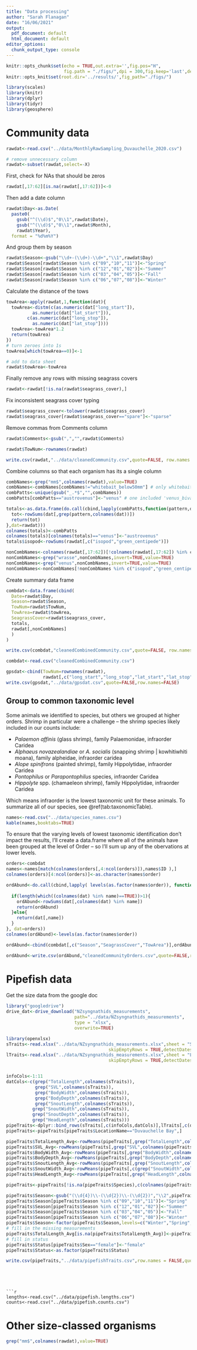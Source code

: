 ```yaml
---
title: "Data processing"
author: "Sarah Flanagan"
date: "16/06/2021"
output:
  pdf_document: default
  html_document: default
editor_options:
  chunk_output_type: console
---
```


```r
knitr::opts_chunk$set(echo = TRUE,out.extra='',fig.pos="H",
                      fig.path = "./figs/",dpi = 300,fig.keep='last',dev='png')
knitr::opts_knit$set(root.dir='../results/',fig_path="./figs/")
```

```r
library(scales)
library(knitr)
library(dplyr)
library(tidyr)
library(geosphere)
```

# Community data

```r
rawdat<-read.csv("../data/MonthlyRawSampling_Duvauchelle_2020.csv")

# remove unnecessary column
rawdat<-subset(rawdat,select=-X)

```

First, check for NAs that should be zeros

```r
rawdat[,17:62][is.na(rawdat[,17:62])]<-0
```

Then add a date column

```r
rawdat$Day<-as.Date(
  paste0(
    gsub("^(\\d)$","0\\1",rawdat$Date),
    gsub("^(\\d)$","0\\1",rawdat$Month),
    rawdat$Year),
  format = "%d%m%Y")
```

And group them by season

```r
rawdat$Season<-gsub("\\d+-(\\d+)-\\d+","\\1",rawdat$Day)
rawdat$Season[rawdat$Season %in% c("09","10","11")]<-"Spring"
rawdat$Season[rawdat$Season %in% c("12","01","02")]<-"Summer"
rawdat$Season[rawdat$Season %in% c("03","04","05")]<-"Fall"
rawdat$Season[rawdat$Season %in% c("06","07","08")]<-"Winter"
```


Calculate the distance of the tows

```r
towArea<-apply(rawdat,1,function(dat){
  towArea<-distm(c(as.numeric(dat["long_start"]),
          as.numeric(dat["lat_start"])),
        c(as.numeric(dat["long_stop"]),
          as.numeric(dat["lat_stop"])))
  towArea<-towArea*1.2
  return(towArea)
})
# turn zeroes into 1s
towArea[which(towArea==0)]<-1

# add to data sheet
rawdat$towArea<-towArea
```

Finally remove any rows with missing seagrass covers

```r
rawdat<-rawdat[!is.na(rawdat$seagrass_cover),]
```

Fix inconsistent seagrass cover typing

```r
rawdat$seagrass_cover<-tolower(rawdat$seagrass_cover)
rawdat$seagrass_cover[rawdat$seagrass_cover=="spare"]<-"sparse"
```

Remove commas from Comments column

```r
rawdat$Comments<-gsub(",","",rawdat$Comments)
```

```r
rawdat$TowNum<-rownames(rawdat)
```


```r
write.csv(rawdat,"../data/cleanedCommunity.csv",quote=FALSE, row.names = FALSE)
```


Combine columns so that each organism has its a single column

```r
combNames<-grep("mm$",colnames(rawdat),value=TRUE)
combNames<-combNames[combNames!="whitebait_below50mm"] # only whitebait instance
combPatts<-unique(gsub("_.*$","",combNames))
combPatts[combPatts=="austrovenus"]<-"venus" # one included 'venus_bivalve'

totals<-as.data.frame(do.call(cbind,lapply(combPatts,function(pattern,dat){
  tot<-rowSums(dat[,grep(pattern,colnames(dat))])
  return(tot)
},dat=rawdat)))
colnames(totals)<-combPatts
colnames(totals)[colnames(totals)=="venus"]<-"austrovenus"
totals$isopod<-rowSums(rawdat[,c("isopod","green_centipede")])

nonCombNames<-colnames(rawdat[,17:62])[!colnames(rawdat[,17:62]) %in% combNames]
nonCombNames<-grep("wrasse",nonCombNames,invert=TRUE,value=TRUE)
nonCombNames<-grep("venus",nonCombNames,invert=TRUE,value=TRUE)
nonCombNames<-nonCombNames[!nonCombNames %in% c("isopod","green_centipede")]
```



Create summary data frame

```r
combdat<-data.frame(cbind(
  Date=rawdat$Day,
  Season=rawdat$Season,
  TowNum=rawdat$TowNum,
  TowArea=rawdat$towArea,
  SeagrassCover=rawdat$seagrass_cover,
  totals,
  rawdat[,nonCombNames]
  )
)
```

```r
write.csv(combdat,"cleanedCombinedCommunity.csv",quote=FALSE, row.names = FALSE)
```
```r
combdat<-read.csv("cleanedCombinedCommunity.csv")
```

```r
gpsdat<-cbind(TowNum=rownames(rawdat),
              rawdat[,c("long_start","long_stop","lat_start","lat_stop")])
write.csv(gpsdat,"../data/gpsdat.csv",quote=FALSE,row.names=FALSE)
```


## Group to common taxonomic level

Some animals we identified to species, but others we grouped at higher orders. Shrimp in particular were a challenge -- the shrimp species likely included in our counts include:

- *Palaemon affinis* (glass shrimp), family Palaemonidae, infraorder Caridea
- *Alphaeus novazealandiae* or *A. socialis* (snapping shrimp | kowhitiwhiti moana), family alpheidae, infraorder caridea
- *Alope spinifrons* (painted shrimp), family Hippolytidae, infraorder Caridea
- *Pontophilus* or *Parapontophilus* species, infraorder Caridea
- *Hippolyte* spp. (chamaeleon shrimp), family Hippolytidae, infraorder Caridea

Which means infraorder is the lowest taxonomic unit for these animals. To summarize all of our species, see \@ref(tab:taxonomicTable).

```r
names<-read.csv("../data/species_names.csv")
kable(names,booktabs=TRUE)
```


To ensure that the varying levels of lowest taxonomic identification don't impact the results, I'll create a data.frame where all of the animals have been grouped at the level of Order -- so I'll sum up any of the obervations at lower levels.  

```r
orders<-combdat
names<-names[match(colnames(orders[,4:ncol(orders)]),names$ID ),]
colnames(orders)[4:ncol(orders)]<-as.character(names$order)

ordAbund<-do.call(cbind,lapply( levels(as.factor(names$order)), function(name,dat){
  
  if(length(which((colnames(dat) %in% name)==TRUE))>1){
    ordAbund<-rowSums(dat[,colnames(dat) %in% name])
    return(ordAbund)
  }else{
    return(dat[,name])
  }
}, dat=orders))
colnames(ordAbund)<-levels(as.factor(names$order))

ordAbund<-cbind(combdat[,c("Season","SeagrassCover","TowArea")],ordAbund)
```
 
```r
ordAbund<-write.csv(ordAbund,"cleanedCommunityOrders.csv",quote=FALSE,row.names = FALSE)
```

 
# Pipefish data

Get the size data from the google doc

```r
library("googledrive")
drive_dat<-drive_download("NZsyngnathids_measurements", 
                          path="../data/NZsyngnathids_measurements",
                          type = "xlsx",
                          overwrite=TRUE)
```
```r
library(openxlsx)
sTraits<-read.xlsx("../data/NZsyngnathids_measurements.xlsx",sheet = "S.nigra",
                                       skipEmptyRows = TRUE,detectDates = TRUE)
lTraits<-read.xlsx("../data/NZsyngnathids_measurements.xlsx",sheet = "L.elevatus",
                                       skipEmptyRows = TRUE,detectDates = TRUE)


infoCols<-1:11
datCols<-c(grep("TotalLength",colnames(sTraits)),
           grep("SVL",colnames(sTraits)),
           grep("BodyWidth",colnames(sTraits)),
           grep("BodyDepth",colnames(sTraits)),
           grep("SnoutLength",colnames(sTraits)),
          grep("SnoutWidth",colnames(sTraits)),
          grep("SnoutDepth",colnames(sTraits)),
          grep("HeadLength",colnames(sTraits)))
pipeTraits<-dplyr::bind_rows(sTraits[,c(infoCols,datCols)],lTraits[,c(datCols,infoCols)])
pipeTraits<-pipeTraits[pipeTraits$LocationName=="Duvauchelle Bay",]
```
```r
pipeTraits$TotalLength_Avg<-rowMeans(pipeTraits[,grep("TotalLength",colnames(pipeTraits))],na.rm = TRUE)
pipeTraits$SVL_Avg<-rowMeans(pipeTraits[,grep("SVL",colnames(pipeTraits))],na.rm = TRUE)
pipeTraits$BodyWidth_Avg<-rowMeans(pipeTraits[,grep("BodyWidth",colnames(pipeTraits))],na.rm = TRUE)
pipeTraits$BodyDepth_Avg<-rowMeans(pipeTraits[,grep("BodyDepth",colnames(pipeTraits))],na.rm = TRUE)
pipeTraits$SnoutLength_Avg<-rowMeans(pipeTraits[,grep("SnoutLength",colnames(pipeTraits))],na.rm = TRUE)
pipeTraits$SnoutWidth_Avg<-rowMeans(pipeTraits[,c(grep("SnoutWidth",colnames(pipeTraits)),grep("SnoutDepth",colnames(pipeTraits)))],na.rm = TRUE)
pipeTraits$HeadLength_Avg<-rowMeans(pipeTraits[,grep("HeadLength",colnames(pipeTraits))],na.rm = TRUE)
```
```r
pipeTraits<-pipeTraits[!is.na(pipeTraits$Species),c(colnames(pipeTraits)[1:10],grep("Avg",colnames(pipeTraits),value=TRUE))]
```
```r
pipeTraits$Season<-gsub("(\\d{4})\\-(\\d{2})\\-(\\d{2})","\\2",pipeTraits$DateSampled)
pipeTraits$Season[pipeTraits$Season %in% c("09","10","11")]<-"Spring"
pipeTraits$Season[pipeTraits$Season %in% c("12","01","02")]<-"Summer"
pipeTraits$Season[pipeTraits$Season %in% c("03","04","05")]<-"Fall"
pipeTraits$Season[pipeTraits$Season %in% c("06","07","08")]<-"Winter"
pipeTraits$Season<-factor(pipeTraits$Season,levels=c("Winter","Spring","Summer","Fall"))
# fill in the missing measurements
pipeTraits$TotalLength_Avg[is.na(pipeTraits$TotalLength_Avg)]<-pipeTraits$Length_field[is.na(pipeTraits$TotalLength_Avg)]
# fill in status
pipeTraits$Status[pipeTraits$Sex=="female"]<-"female"
pipeTraits$Status<-as.factor(pipeTraits$Status)
```
```r
write.csv(pipeTraits,"../data/pipefishTraits.csv",row.names = FALSE,quote=FALSE)
```




```




```r
lengths<-read.csv("../data/pipefish.lengths.csv")
counts<-read.csv("../data/pipefish.counts.csv")
```


# Other size-classed organisms

```r
grep("mm$",colnames(rawdat),value=TRUE)
```

